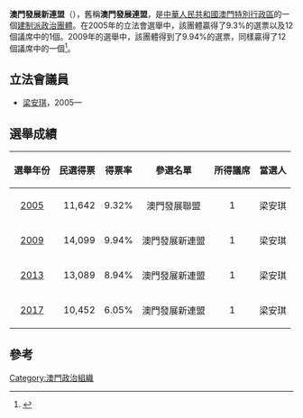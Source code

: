 {{Infobox Political party
|country = 澳门
|native_name = Nova União para Desenvolvimento de Macau
|logo = [[File:New_Union_for_Macau's_Development_Logo.png|File:New Union for Macau's Development Logo.png]]
|leader1_title = 主席
|leader1_name = 蘇樹輝
|colorcode = {{Party meta/color/澳門發展新連盟}}
|foundation = 2005年
|international = 
|national = [[建制派_(澳門)|建制派]] - [[商界|商界]]
|ideology = [[中國特色社會主義|中國特色社會主義]]<br />[[經濟自由主義|經濟自由主義]]<br />[[保守主義|保守主義]]
|position = [[右翼|右翼]]
|seats1_title = [[澳门立法会|立法会]]
|seats1 = {{Infobox political party/seats|1|33|hex={{Party meta/color/澳門發展新連盟}}}}
|colours = [[黃色|黃色]]
|website = {{url|www.amdgo.com}}
}}

'''澳門發展新連盟'''（{{Lang-pt|Nova União para Desenvolvimento de Macau}}），舊稱'''澳門發展連盟'''，是[[中華人民共和國|中華人民共和國]][[澳門特別行政區|澳門特別行政區]]的一個[[建制派_(澳門)|建制派]][[澳門政治團體|政治團體]]。在2005年的立法會選舉中，該團體贏得了9.3%的選票以及12個議席中的1個。2009年的選舉中，該團體得到了9.94%的選票，同樣贏得了12個議席中的一個<ref>{{cite web|title=New Union for Macau's Development|url=http://www.amdgo.com/|publisher=New Union for Macau's Development|accessdate=12 July 2013|archive-date=2008-11-19|archive-url=https://web.archive.org/web/20081119033205/http://www.amdgo.com/|dead-url=no}}</ref>。

==立法會議員==
* [[梁安琪_(澳門)|梁安琪]]，2005—

== 選舉成績 ==

{| class="wikitable"
|-
! align=center|'''選舉年份'''
! '''民選得票'''
! '''得票率'''
! '''參選名單'''
! '''所得議席'''
! '''當選人'''
|-
| align=center |[[2005年澳門立法會選舉|2005]]
| align=right  |11,642
| align=right  |9.32%
| align=center |澳門發展聯盟
| align=center |1
| align=center |梁安琪
|-
| align=center |[[2009年澳門立法會選舉|2009]]
| align=right  |14,099
| align=right  |9.94%
| align=center |澳門發展新連盟
| align=center |1
| align=center |梁安琪
|-
| align=center |[[2013年澳門立法會選舉|2013]]
| align=right  |13,089
| align=right  |8.94%
| align=center |澳門發展新連盟
| align=center |1
| align=center |梁安琪
|-
| align=center |[[2017年澳門立法會選舉|2017]]
| align=right  |10,452
| align=right  |6.05%
| align=center |澳門發展新連盟
| align=center |1
| align=center |梁安琪
|}

==參考==
{{reflist}}
{{澳門政治團體}}

[[Category:澳門政治組織|Category:澳門政治組織]]
